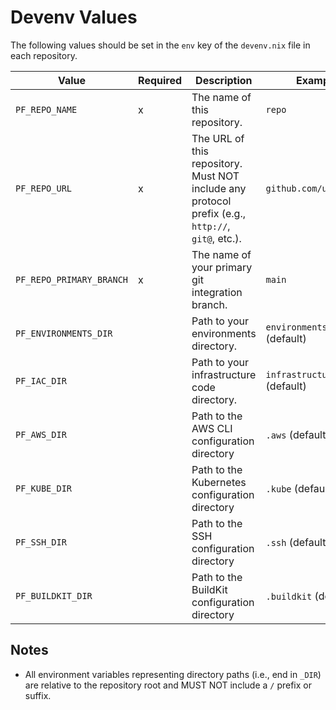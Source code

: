 # Devenv Values

The following values should be set in the `env` key of the `devenv.nix` file in each repository.

| Value                    | Required | Description                                                                                       | Example                    |   |
|--------------------------|----------|---------------------------------------------------------------------------------------------------|----------------------------|---|
| `PF_REPO_NAME`           | x        | The name of this repository.                                                                      | `repo`                     |   |
| `PF_REPO_URL`            | x        | The URL of this repository. Must NOT include any protocol prefix (e.g., `http://`, `git@`, etc.). | `github.com/user/repo`     |   |
| `PF_REPO_PRIMARY_BRANCH` | x        | The name of your primary git integration branch.                                                  | `main`                     |   |
| `PF_ENVIRONMENTS_DIR`    |          | Path to your environments directory.                                                              | `environments` (default)   |   |
| `PF_IAC_DIR`             |          | Path to your infrastructure code directory.                                                       | `infrastructure` (default) |   |
| `PF_AWS_DIR`             |          | Path to the AWS CLI configuration directory                                                       | `.aws` (default)           |   |
| `PF_KUBE_DIR`            |          | Path to the Kubernetes configuration directory                                                    | `.kube` (default)          |   |
| `PF_SSH_DIR`             |          | Path to the SSH configuration directory                                                           | `.ssh` (default)           |   |
| `PF_BUILDKIT_DIR`        |          | Path to the BuildKit configuration directory                                                      | `.buildkit` (default)      |   |

## Notes

* All environment variables representing directory paths (i.e., end in `_DIR`) are relative to the repository root and
  MUST NOT include a `/` prefix or suffix.
